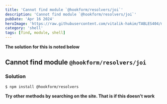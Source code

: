 ```yaml
---
title: 'Cannot find module `@hookform/resolvers/joi`'
description: 'Cannot find module `@hookform/resolvers/joi`'
pubDate: 'Apr 16 2024'
heroImage: 'https://raw.githubusercontent.com/vitalik-hakim/TABLES404/main/error_b/SHELL.jpg'
category: 'shell'
tags: [find, module, shell]
---
```


**The solution for this is noted below**

## Cannot find module `@hookform/resolvers/joi`

### Solution

```shell
$ npm install @hookform/resolvers
```

**Try other methods by searching on the site. That is if this doesn't work**
